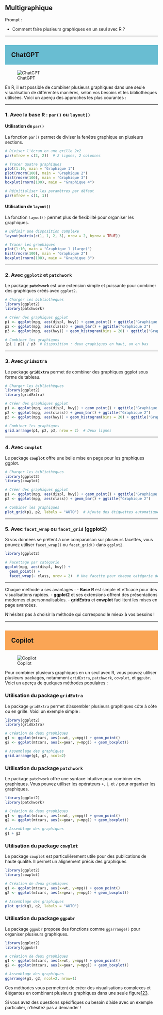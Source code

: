 ## Multigraphique

::: {.callout-note appearance="simple"}
Prompt : 

* Comment faire plusieurs graphiques en un seul avec R ? 


:::

----

## ChatGPT {style="background-color: #69bdd2; padding: 20px;"}
![ChatGPT](../img/ChatGPT.PNG)

En R, il est possible de combiner plusieurs graphiques dans une seule visualisation de différentes manières, selon vos besoins et les bibliothèques utilisées. Voici un aperçu des approches les plus courantes :

---

### 1. **Avec la base R : `par()` ou `layout()`**
#### Utilisation de `par()`
La fonction `par()` permet de diviser la fenêtre graphique en plusieurs sections.

```R
# Diviser l'écran en une grille 2x2
par(mfrow = c(2, 2))  # 2 lignes, 2 colonnes

# Tracer quatre graphiques
plot(1:10, main = "Graphique 1")
plot(rnorm(100), main = "Graphique 2")
hist(rnorm(100), main = "Graphique 3")
boxplot(rnorm(100), main = "Graphique 4")

# Réinitialiser les paramètres par défaut
par(mfrow = c(1, 1))
```

#### Utilisation de `layout()`
La fonction `layout()` permet plus de flexibilité pour organiser les graphiques.

```R
# Définir une disposition complexe
layout(matrix(c(1, 1, 2, 3), nrow = 2, byrow = TRUE))

# Tracer les graphiques
plot(1:10, main = "Graphique 1 (large)")
hist(rnorm(100), main = "Graphique 2")
boxplot(rnorm(100), main = "Graphique 3")
```

---

### 2. **Avec `ggplot2` et `patchwork`**
Le package **`patchwork`** est une extension simple et puissante pour combiner des graphiques créés avec `ggplot2`.

```R
# Charger les bibliothèques
library(ggplot2)
library(patchwork)

# Créer des graphiques ggplot
p1 <- ggplot(mpg, aes(displ, hwy)) + geom_point() + ggtitle("Graphique 1")
p2 <- ggplot(mpg, aes(class)) + geom_bar() + ggtitle("Graphique 2")
p3 <- ggplot(mpg, aes(hwy)) + geom_histogram(bins = 20) + ggtitle("Graphique 3")

# Combiner les graphiques
(p1 | p2) / p3  # Disposition : deux graphiques en haut, un en bas
```

---

### 3. **Avec `gridExtra`**
Le package **`gridExtra`** permet de combiner des graphiques ggplot sous forme de tableau.

```R
# Charger les bibliothèques
library(ggplot2)
library(gridExtra)

# Créer des graphiques ggplot
p1 <- ggplot(mpg, aes(displ, hwy)) + geom_point() + ggtitle("Graphique 1")
p2 <- ggplot(mpg, aes(class)) + geom_bar() + ggtitle("Graphique 2")
p3 <- ggplot(mpg, aes(hwy)) + geom_histogram(bins = 20) + ggtitle("Graphique 3")

# Combiner les graphiques
grid.arrange(p1, p2, p3, nrow = 2)  # Deux lignes
```

---

### 4. **Avec `cowplot`**
Le package **`cowplot`** offre une belle mise en page pour les graphiques ggplot.

```R
# Charger les bibliothèques
library(ggplot2)
library(cowplot)

# Créer des graphiques ggplot
p1 <- ggplot(mpg, aes(displ, hwy)) + geom_point() + ggtitle("Graphique 1")
p2 <- ggplot(mpg, aes(class)) + geom_bar() + ggtitle("Graphique 2")

# Combiner les graphiques
plot_grid(p1, p2, labels = "AUTO")  # Ajoute des étiquettes automatiques
```

---

### 5. **Avec `facet_wrap` ou `facet_grid` (ggplot2)**
Si vos données se prêtent à une comparaison sur plusieurs facettes, vous pouvez utiliser `facet_wrap()` ou `facet_grid()` dans `ggplot2`.

```R
library(ggplot2)

# Facettage par catégorie
ggplot(mpg, aes(displ, hwy)) +
  geom_point() +
  facet_wrap(~ class, nrow = 2)  # Une facette pour chaque catégorie de 'class'
```

---

Chaque méthode a ses avantages :
- **Base R** est simple et efficace pour des visualisations rapides.
- **ggplot2** et ses extensions offrent des présentations modernes et personnalisables.
- **gridExtra** et **cowplot** facilitent les mises en page avancées.

N'hésitez pas à choisir la méthode qui correspond le mieux à vos besoins !

----

## Copilot {style="background-color: #faa555; padding: 20px;"}
![Copilot](../img/copilot.PNG)

Pour combiner plusieurs graphiques en un seul avec R, vous pouvez utiliser plusieurs packages, notamment `gridExtra`, `patchwork`, `cowplot`, et `ggpubr`. Voici un aperçu de quelques méthodes populaires :

### Utilisation du package `gridExtra`
Le package `gridExtra` permet d'assembler plusieurs graphiques côte à côte ou en grille. Voici un exemple simple :

```r
library(ggplot2)
library(gridExtra)

# Création de deux graphiques
g1 <- ggplot(mtcars, aes(x=wt, y=mpg)) + geom_point()
g2 <- ggplot(mtcars, aes(x=gear, y=mpg)) + geom_boxplot()

# Assemblage des graphiques
grid.arrange(g1, g2, ncol=2)
```

### Utilisation du package `patchwork`
Le package `patchwork` offre une syntaxe intuitive pour combiner des graphiques. Vous pouvez utiliser les opérateurs `+`, `|`, et `/` pour organiser les graphiques.

```r
library(ggplot2)
library(patchwork)

# Création de deux graphiques
g1 <- ggplot(mtcars, aes(x=wt, y=mpg)) + geom_point()
g2 <- ggplot(mtcars, aes(x=gear, y=mpg)) + geom_boxplot()

# Assemblage des graphiques
g1 + g2
```

### Utilisation du package `cowplot`
Le package `cowplot` est particulièrement utile pour des publications de haute qualité. Il permet un alignement précis des graphiques.

```r
library(ggplot2)
library(cowplot)

# Création de deux graphiques
g1 <- ggplot(mtcars, aes(x=wt, y=mpg)) + geom_point()
g2 <- ggplot(mtcars, aes(x=gear, y=mpg)) + geom_boxplot()

# Assemblage des graphiques
plot_grid(g1, g2, labels = "AUTO")
```

### Utilisation du package `ggpubr`
Le package `ggpubr` propose des fonctions comme `ggarrange()` pour organiser plusieurs graphiques.

```r
library(ggplot2)
library(ggpubr)

# Création de deux graphiques
g1 <- ggplot(mtcars, aes(x=wt, y=mpg)) + geom_point()
g2 <- ggplot(mtcars, aes(x=gear, y=mpg)) + geom_boxplot()

# Assemblage des graphiques
ggarrange(g1, g2, ncol=2, nrow=1)
```

Ces méthodes vous permettent de créer des visualisations complexes et élégantes en combinant plusieurs graphiques dans une seule figure[1](https://delladata.fr/comment-assembler-plusieurs-graphiques-dans-r/)[2](https://stacklima.com/dessinez-plusieurs-graphiques-et-lignes-dans-le-meme-trace-dans-r/)[3](https://www.datanovia.com/en/fr/lessons/combiner-plusieurs-ggplots-dans-une-figure/).

Si vous avez des questions spécifiques ou besoin d'aide avec un exemple particulier, n'hésitez pas à demander !